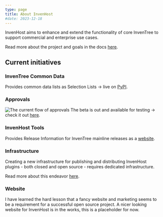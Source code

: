 ```yaml
---
type: page
title: About InvenHost
#date: 2023-12-18
---
```


InvenHost aims to enhance and extend the functionality of core InvenTree to support commercial and enterprise use cases.

Read more about the project and goals in the docs [here](https://doc.invenhost.com/).

## Current initiatives

### InvenTree Common Data

Provides common data lists as Selection Lists -> live on [PyPI](https://pypi.org/project/inventree-common-data/).

### Approvals

![The current flow of approvals](/images/plgapr_06_intro.gif)
The beta is out and available for testing -> check it out [here](https://doc.invenhost.com/inventree_approval/main/).

### InvenHost Tools

Provides Release Information for InvenTree mainline releases as a [website](https://tools1.invenhost.com/).

### Infrastructure

Creating a new infrastructure for publishing and distributing InvenHost plugins - both closed and open source - requires dedicated infrastructure.

Read more about this endeavor [here](https://doc.invenhost.com/invenhost/main/services).

### Website

I have learned the hard lesson that a fancy website and marketing seems to be a requirement for a successful open source project.
A nicer looking website for InvenHost is in the works, this is a placeholder for now.
